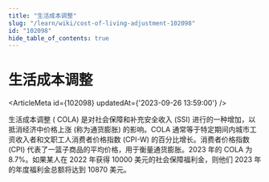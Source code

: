 ```yaml
---
title: "生活成本调整"
slug: "/learn/wiki/cost-of-living-adjustment-102098"
id: "102098"
hide_table_of_contents: true
---
```



# 生活成本调整

<ArticleMeta id={102098} updatedAt={'2023-09-26 13:59:00'} />
<div className='border-solid border-b border-t-0 my-4 border-[var(--ifm-color-gray-300)]' />

生活成本调整 ( COLA) 是对社会保障和补充安全收入 (SSI) 进行的一种增加，以抵消经济中价格上涨 (称为通货膨胀) 的影响。COLA 通常等于特定期间内城市工资收入者和文职工人消费者价格指数 (CPI-W) 的百分比增长。消费者价格指数 (CPI) 代表了一篮子商品的平均价格，用于衡量通货膨胀。2023 年的 COLA 为 8.7%。如果某人在 2022 年获得 10000 美元的社会保障福利金，则他们 2023 年的年度福利金总额将达到 10870 美元。
